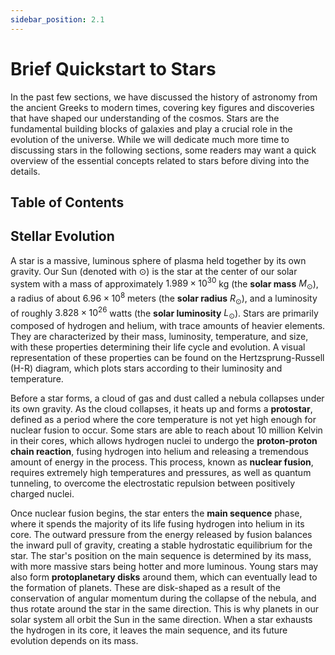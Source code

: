 ```yaml
---
sidebar_position: 2.1
---
```




# Brief Quickstart to Stars

In the past few sections, we have discussed the history of astronomy from the ancient Greeks to modern times, covering key figures and discoveries that have shaped our understanding of the cosmos.
Stars are the fundamental building blocks of galaxies and play a crucial role in the evolution of the universe.
While we will dedicate much more time to discussing stars in the following sections, some readers may want a quick overview of the essential concepts related to stars before diving into the details.

## Table of Contents

<TOCInline toc={toc} />

## Stellar Evolution

A star is a massive, luminous sphere of plasma held together by its own gravity.
Our Sun (denoted with $\odot$) is the star at the center of our solar system with a mass of approximately $1.989 \times 10^{30}$ kg (the **solar mass** $M_\odot$), a radius of about $6.96 \times 10^8$ meters (the **solar radius** $R_\odot$), and a luminosity of roughly $3.828 \times 10^{26}$ watts (the **solar luminosity** $L_\odot$).
Stars are primarily composed of hydrogen and helium, with trace amounts of heavier elements.
They are characterized by their mass, luminosity, temperature, and size, with these properties determining their life cycle and evolution.
A visual representation of these properties can be found on the Hertzsprung-Russell (H-R) diagram, which plots stars according to their luminosity and temperature.

Before a star forms, a cloud of gas and dust called a nebula collapses under its own gravity.
As the cloud collapses, it heats up and forms a **protostar**, defined as a period where the core temperature is not yet high enough for nuclear fusion to occur.
Some stars are able to reach about 10 million Kelvin in their cores, which allows hydrogen nuclei to undergo the **proton-proton chain reaction**, fusing hydrogen into helium and releasing a tremendous amount of energy in the process.
This process, known as **nuclear fusion**, requires extremely high temperatures and pressures, as well as quantum tunneling, to overcome the electrostatic repulsion between positively charged nuclei.

Once nuclear fusion begins, the star enters the **main sequence** phase, where it spends the majority of its life fusing hydrogen into helium in its core.
The outward pressure from the energy released by fusion balances the inward pull of gravity, creating a stable hydrostatic equilibrium for the star.
The star's position on the main sequence is determined by its mass, with more massive stars being hotter and more luminous.
Young stars may also form **protoplanetary disks** around them, which can eventually lead to the formation of planets.
These are disk-shaped as a result of the conservation of angular momentum during the collapse of the nebula, and thus rotate around the star in the same direction.
This is why planets in our solar system all orbit the Sun in the same direction.
When a star exhausts the hydrogen in its core, it leaves the main sequence, and its future evolution depends on its mass.

